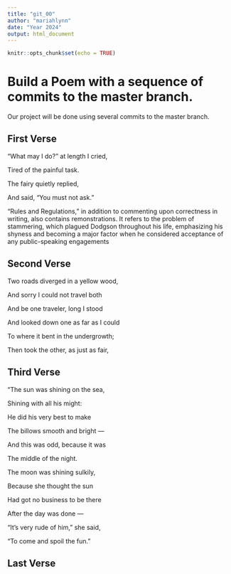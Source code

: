 ```yaml
---
title: "git_00"
author: "mariahlynn"
date: "Year 2024"
output: html_document
---
```


```r
knitr::opts_chunk$set(echo = TRUE)
```
# Build a Poem with a sequence of commits to the master branch.
Our project will be done using several commits to the master branch.
<!-- Do not modify or change any text in "!--" bracketed areas such as this --- these are instructions to
you, if you change any of this the git program will notice it and compromise your git merging strategy !-->

## First Verse 
<!--Put the first five lines of a poem by Lewis Carrol in this section!-->
“What may I do?” at length I cried,


Tired of the painful task.

The fairy quietly replied,


And said, “You must not ask.”
 
“Rules and Regulations,” in addition to commenting upon correctness in writing, also contains remonstrations. 
It refers to the problem of stammering, which plagued Dodgson throughout his life, emphasizing his shyness and becoming a major factor when he considered acceptance of any public-speaking engagements   


## Second Verse
<!--Put the first five lines of a poem by Robert Frost here!-->
Two roads diverged in a yellow wood,    

And sorry I could not travel both  

And be one traveler, long I stood  

And looked down one as far as I could  

To where it bent in the undergrowth; 
 

Then took the other, as just as fair,  

## Third Verse
<!--Put the first two verses of The Walrus and the Carpenter here!-->
"The sun was shining on the sea,  
      
Shining with all his might:  

He did his very best to make  
      
The billows smooth and bright —  

And this was odd, because it was  
      
The middle of the night.  


The moon was shining sulkily,  
    
  Because she thought the sun  

Had got no business to be there  
    
  After the day was done —    

"It's very rude of him," she said,    
   
   "To come and spoil the fun."      


## Last Verse
<!--Put a short poem of your choice 8-20 lines,here!-->



